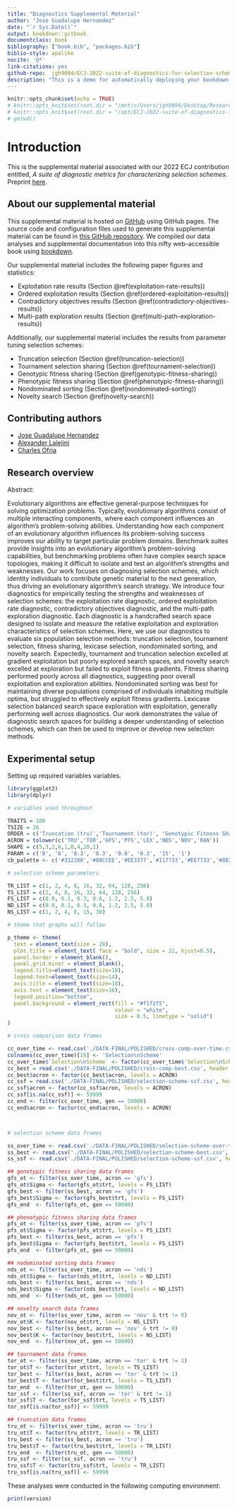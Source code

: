 ---
title: "Diagnostics Supplemental Material"
author: "Jose Guadalupe Hernandez"
date: "`r Sys.Date()`"
output: bookdown::gitbook
documentclass: book
bibliography: ["book.bib", "packages.bib"]
biblio-style: apalike
nocite: '@*'
link-citations: yes
github-repo:  jgh9094/ECJ-2022-suite-of-diagnostics-for-selection-schemes
description: "This is a demo for automatically deploying your bookdown ebook to GitHub pages."
---

```{r init, include=FALSE}
knitr::opts_chunk$set(echo = TRUE)
# knitr::opts_knit$set(root.dir = "/mnt/c/Users/jgh9094/Desktop/Research/Projects/SelectionDiagnostics/Selection-Scheme-Diagnotics-Part-I")
# knitr::opts_knit$set(root.dir = "/opt/ECJ-2022-suite-of-diagnostics-for-selection-schemes/")
# getwd()
```

# Introduction

This is the supplemental material associated with our 2022 ECJ contribution entitled, _A suite of diagnostic metrics for characterizing selection schemes_.
Preprint [here](https://arxiv.org/pdf/2204.13839.pdf).

## About our supplemental material

This supplemental material is hosted on [GitHub](https://github.com) using GitHub pages.
The source code and configuration files used to generate this supplemental material can be found in [this GitHub repository](https://github.com/jgh9094/ECJ-2022-suite-of-diagnostics-for-selection-schemes).
We compiled our data analyses and supplemental documentation into this nifty web-accessible book using [bookdown](https://bookdown.org/).

Our supplemental material includes the following paper figures and statistics:

- Exploitation rate results (Section \@ref(exploitation-rate-results))
- Ordered exploitation results (Section \@ref(ordered-exploitation-results))
- Contradictory objectives results (Section \@ref(contradictory-objectives-results))
- Multi-path exploration results (Section \@ref(multi-path-exploration-results))

Additionally, our supplemental material includes the results from parameter tuning selection schemes:

- Truncation selection (Section \@ref(truncation-selection))
- Tournament selection sharing (Section \@ref(tournament-selection))
- Genotypic fitness sharing (Section \@ref(genotypic-fitness-sharing))
- Phenotypic fitness sharing (Section \@ref(phenotypic-fitness-sharing))
- Nondominated sorting (Section \@ref(nondominated-sorting))
- Novelty search (Section \@ref(novelty-search))

## Contributing authors

- [Jose Guadalupe Hernandez](https://jgh9094.github.io/)
- [Alexander Lalejini](https://lalejini.com)
- [Charles Ofria](http://ofria.com)

## Research overview

Abstract:

Evolutionary algorithms are effective general-purpose techniques for solving optimization problems.
Typically, evolutionary algorithms consist of multiple interacting components, where each component influences an algorithm's problem-solving abilities.
Understanding how each component of an evolutionary algorithm influences its problem-solving success improves our ability to target particular problem domains.
Benchmark suites provide insights into an evolutionary algorithm's problem-solving capabilities, but benchmarking problems often have complex search space topologies, making it difficult to isolate and test an algorithm's strengths and weaknesses.
Our work focuses on diagnosing selection schemes, which identity individuals to contribute genetic material to the next generation, thus driving an evolutionary algorithm's search strategy.
We introduce four diagnostics for empirically testing the strengths and weaknesses of selection schemes: the exploitation rate diagnostic, ordered exploitation rate diagnostic, contradictory objectives diagnostic, and the multi-path exploration diagnostic.
Each diagnostic is a handcrafted search space designed to isolate and measure the relative exploitation and exploration characteristics of selection schemes.
Here, we use our diagnostics to evaluate six population selection methods: truncation selection, tournament selection, fitness sharing, lexicase selection, nondominated sorting, and novelty search.
Expectedly, tournament and truncation selection excelled at gradient exploitation but poorly explored search spaces, and novelty search excelled at exploration but failed to exploit fitness gradients.
Fitness sharing performed poorly across all diagnostics, suggesting poor overall exploitation and exploration abilities.
Nondominated sorting was best for maintaining diverse populations comprised of individuals inhabiting multiple optima, but struggled to effectively exploit fitness gradients.
Lexicase selection balanced search space exploration with exploitation, generally performing well across diagnostics.
Our work demonstrates the value of diagnostic search spaces for building a deeper understanding of selection schemes, which can then be used to improve or develop new selection methods.

## Experimental setup

Setting up required variables variables.

```{r setup}
library(ggplot2)
library(dplyr)

# variables used throughout

TRAITS = 100
TSIZE = 26
ORDER = c('Truncation (tru)','Tournament (tor)', 'Genotypic Fitness Sharing (gfs)','Phenotypic Fitness Sharing (pfs)','Lexicase (lex)','Nondominated Sorting (nds)','Novelty Search (nov)','Random (ran)')
ACRON = tolower(c('TRU','TOR','GFS','PFS','LEX','NDS','NOV','RAN'))
SHAPE = c(5,3,2,6,1,0,4,20,1)
PARAM = c('8', '8', '0.3', '0.3', '0.0', '0.3', '15', '1')
cb_palette <- c('#332288','#88CCEE','#EE3377','#117733','#EE7733','#882255','#44AA99','#CCBB44', '#000000')

# selection scheme parameters

TR_LIST = c(1, 2, 4, 8, 16, 32, 64, 128, 256)
TS_LIST = c(2, 4, 8, 16, 32, 64, 128, 256)
FS_LIST = c(0.0, 0.1, 0.3, 0.6, 1.2, 2.5, 5.0)
ND_LIST = c(0.0, 0.1, 0.3, 0.6, 1.2, 2.5, 5.0)
NS_LIST = c(1, 2, 4, 8, 15, 30)

# theme that graphs will follow

p_theme <- theme(
  text = element_text(size = 28),
  plot.title = element_text( face = "bold", size = 22, hjust=0.5),
  panel.border = element_blank(),
  panel.grid.minor = element_blank(),
  legend.title=element_text(size=18),
  legend.text=element_text(size=14),
  axis.title = element_text(size=18),
  axis.text = element_text(size=16),
  legend.position="bottom",
  panel.background = element_rect(fill = "#f1f2f5",
                                  colour = "white",
                                  size = 0.5, linetype = "solid")
)

# cross comparison data frames

cc_over_time <- read.csv('./DATA-FINAL/POLISHED/cross-comp-over-time.csv', header = TRUE, stringsAsFactors = FALSE)
colnames(cc_over_time)[19] <- 'Selection\nScheme'
cc_over_time$`Selection\nScheme` <- factor(cc_over_time$`Selection\nScheme`, levels = ORDER)
cc_best = read.csv('./DATA-FINAL/POLISHED/cross-comp-best.csv', header = TRUE, stringsAsFactors = FALSE)
cc_best$acron <- factor(cc_best$acron, levels = ACRON)
cc_ssf = read.csv('./DATA-FINAL/POLISHED/selection-scheme-ssf.csv', header = TRUE, stringsAsFactors = FALSE)
cc_ssf$acron <- factor(cc_ssf$acron, levels = ACRON)
cc_ssf[is.na(cc_ssf)] <- 59999
cc_end <- filter(cc_over_time, gen == 50000)
cc_end$acron <- factor(cc_end$acron, levels = ACRON)



# selection scheme data frames

ss_over_time <- read.csv('./DATA-FINAL/POLISHED/selection-scheme-over-time.csv', header = TRUE, stringsAsFactors = FALSE)
ss_best <- read.csv('./DATA-FINAL/POLISHED/selection-scheme-best.csv', header = TRUE, stringsAsFactors = FALSE)
ss_ssf <- read.csv('./DATA-FINAL/POLISHED/selection-scheme-ssf.csv', header = TRUE, stringsAsFactors = FALSE)

## genotypic fitness sharing data frames
gfs_ot <- filter(ss_over_time, acron == 'gfs')
gfs_ot$Sigma <- factor(gfs_ot$trt, levels = FS_LIST)
gfs_best <- filter(ss_best, acron == 'gfs')
gfs_best$Sigma <- factor(gfs_best$trt, levels = FS_LIST)
gfs_end  <- filter(gfs_ot, gen == 50000)

## phenotypic fitness sharing data frames
pfs_ot <- filter(ss_over_time, acron == 'pfs')
pfs_ot$Sigma <- factor(pfs_ot$trt, levels = FS_LIST)
pfs_best <- filter(ss_best, acron == 'pfs')
pfs_best$Sigma <- factor(pfs_best$trt, levels = FS_LIST)
pfs_end  <- filter(pfs_ot, gen == 50000)

## nodominated sorting data frames
nds_ot <- filter(ss_over_time, acron == 'nds')
nds_ot$Sigma <- factor(nds_ot$trt, levels = ND_LIST)
nds_best <- filter(ss_best, acron == 'nds')
nds_best$Sigma <- factor(nds_best$trt, levels = ND_LIST)
nds_end  <- filter(nds_ot, gen == 50000)

## novelty search data frames
nov_ot <- filter(ss_over_time, acron == 'nov' & trt != 0)
nov_ot$K <- factor(nov_ot$trt, levels = NS_LIST)
nov_best <- filter(ss_best, acron == 'nov' & trt != 0)
nov_best$K <- factor(nov_best$trt, levels = NS_LIST)
nov_end  <- filter(nov_ot, gen == 50000)

## tournament data frames
tor_ot <- filter(ss_over_time, acron == 'tor' & trt != 1)
tor_ot$T <- factor(tor_ot$trt, levels = TS_LIST)
tor_best <- filter(ss_best, acron == 'tor' & trt != 1)
tor_best$T <- factor(tor_best$trt, levels = TS_LIST)
tor_end  <- filter(tor_ot, gen == 50000)
tor_ssf <- filter(ss_ssf, acron == 'tor' & trt != 1)
tor_ssf$T <- factor(tor_ssf$trt, levels = TS_LIST)
tor_ssf[is.na(tor_ssf)] <- 59999

## truncation data frames
tru_ot <- filter(ss_over_time, acron == 'tru')
tru_ot$T <- factor(tru_ot$trt, levels = TR_LIST)
tru_best <- filter(ss_best, acron == 'tru')
tru_best$T <- factor(tru_best$trt, levels = TR_LIST)
tru_end  <- filter(tru_ot, gen == 50000)
tru_ssf <- filter(ss_ssf, acron == 'tru')
tru_ssf$T <- factor(tru_ssf$trt, levels = TR_LIST)
tru_ssf[is.na(tru_ssf)] <- 59999
```

These analyses were conducted in the following computing environment:

```{r version}
print(version)
```